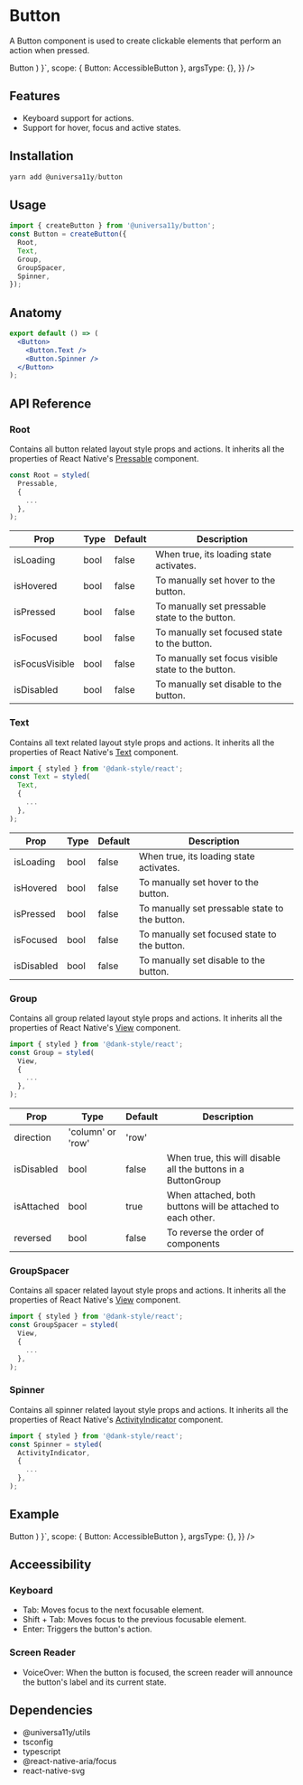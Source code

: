 
<Meta title="components/Button" />


# Button

A Button component is used to create clickable elements that perform an action when pressed.

<AppProvider>
  <CodePreview
    showComponentRenderer={true}
    showArgsController={false}
    metaData={{
      code: ` 
      function App () {
        return (
        <Button>
          <Button.Text>Button</Button.Text>
        </Button>
    )
    }`,
      scope: { Button: AccessibleButton },
      argsType: {},
    }}
  />
</AppProvider>

<br />

## Features

- Keyboard support for actions.
- Support for hover, focus and active states.

## Installation

```jsx
yarn add @universa11y/button
```

## Usage

```jsx
import { createButton } from '@universa11y/button';
const Button = createButton({
  Root,
  Text,
  Group,
  GroupSpacer,
  Spinner,
});
```

## Anatomy

```jsx
export default () => (
  <Button>
    <Button.Text />
    <Button.Spinner />
  </Button>
);
```

## API Reference

### Root

Contains all button related layout style props and actions.
It inherits all the properties of React Native's [Pressable](https://reactnative.dev/docs/pressable#props) component.

```jsx
const Root = styled(
  Pressable,
  {
    ...
  },
);
```

| Prop           | Type | Default | Description                                        |
| -------------- | ---- | ------- | -------------------------------------------------- |
| isLoading      | bool | false   | When true, its loading state activates.            |
| isHovered      | bool | false   | To manually set hover to the button.               |
| isPressed      | bool | false   | To manually set pressable state to the button.     |
| isFocused      | bool | false   | To manually set focused state to the button.       |
| isFocusVisible | bool | false   | To manually set focus visible state to the button. |
| isDisabled     | bool | false   | To manually set disable to the button.             |

### Text

Contains all text related layout style props and actions.
It inherits all the properties of React Native's [Text](https://reactnative.dev/docs/text#props) component.

```jsx
import { styled } from '@dank-style/react';
const Text = styled(
  Text,
  {
    ...
  },
);
```

| Prop       | Type | Default | Description                                    |
| ---------- | ---- | ------- | ---------------------------------------------- |
| isLoading  | bool | false   | When true, its loading state activates.        |
| isHovered  | bool | false   | To manually set hover to the button.           |
| isPressed  | bool | false   | To manually set pressable state to the button. |
| isFocused  | bool | false   | To manually set focused state to the button.   |
| isDisabled | bool | false   | To manually set disable to the button.         |

### Group

Contains all group related layout style props and actions.
It inherits all the properties of React Native's [View](https://reactnative.dev/docs/view#props) component.

```jsx
import { styled } from '@dank-style/react';
const Group = styled(
  View,
  {
    ...
  },
);
```

| Prop       | Type              | Default | Description                                                   |
| ---------- | ----------------- | ------- | ------------------------------------------------------------- |
| direction  | 'column' or 'row' | 'row'   |                                                               |
| isDisabled | bool              | false   | When true, this will disable all the buttons in a ButtonGroup |
| isAttached | bool              | true    | When attached, both buttons will be attached to each other.   |
| reversed   | bool              | false   | To reverse the order of components                            |

### GroupSpacer

Contains all spacer related layout style props and actions.
It inherits all the properties of React Native's [View](https://reactnative.dev/docs/view#props) component.

```jsx
import { styled } from '@dank-style/react';
const GroupSpacer = styled(
  View,
  {
    ...
  },
);
```

### Spinner

Contains all spinner related layout style props and actions.
It inherits all the properties of React Native's [ActivityIndicator](https://reactnative.dev/docs/activityindicator#props) component.

```jsx
import { styled } from '@dank-style/react';
const Spinner = styled(
  ActivityIndicator,
  {
    ...
  },
);
```

## Example

<AppProvider>
  <CodePreview
    showComponentRenderer={true}
    showArgsController={false}
    metaData={{
      code: ` 
      function App () {
        return (
        <Button>
          <Button.Text>Button</Button.Text>
        </Button>
    )
    }`,
      scope: { Button: AccessibleButton },
      argsType: {},
    }}
  />
</AppProvider>

## Acceessibility

### Keyboard

- Tab: Moves focus to the next focusable element.
- Shift + Tab: Moves focus to the previous focusable element.
- Enter: Triggers the button's action.

### Screen Reader

- VoiceOver: When the button is focused, the screen reader will announce the button's label and its current state.

## Dependencies

- @universa11y/utils
- tsconfig
- typescript
- @react-native-aria/focus
- react-native-svg
